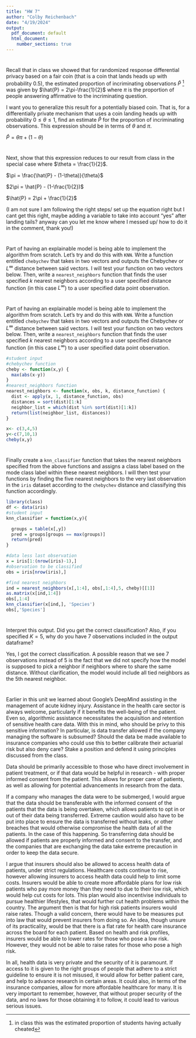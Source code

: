 ```yaml
---
title: "HW 7"
author: "Colby Reichenbach"
date: "4/19/2024"
output:
  pdf_document: default
  html_document:
    number_sections: true
---
```


# 
Recall that in class we showed that for randomized response differential privacy based on a fair coin (that is a coin that lands heads up with probability $0.5$), the estimated proportion of incriminating observations $\hat{P}$ ^[in class this was the estimated proportion of students having actually cheated] was given by $\hat{P} = 2\pi-\frac{1}{2}$ where $\pi$ is the proportion of people answering affirmative to the incriminating question.  

I want you to generalize this result for a potentially biased coin.  That is, for a differentially private mechanism that uses a coin landing heads up with probability $0 \leq \theta \leq 1$, find an estimate $\hat{P}$ for the proportion of incriminating observations.  This expression should be in terms of $\theta$ and $\pi$.  

$\hat{P} = \theta\pi+(1-\theta)$


#
Next, show that this expression reduces to our result from class in the special case where $\theta = \frac{1}{2}$.

$\pi = \frac{\hat{P} - (1-\theta)}{\theta}$

$2\pi = \hat{P} - (1-\frac{1}{2})$

$\hat{P} = 2\pi + \frac{1}{2}$ 

(I am not sure I am following the right steps/ set up the equation right but I cant get this right, maybe adding a variable to take into account "yes" after landing tails? anyway can you let me know where I messed up/ how to do it in the comment, thank you!) 


#
Part of having an explainable model is being able to implement the algorithm from scratch.  Let's try and do this with `KNN`.  Write a function entitled `chebychev` that takes in two vectors and outputs the Chebychev or $L^\infty$ distance between said vectors.  I will test your function on two vectors below.  Then, write a `nearest_neighbors` function that finds the user specified $k$ nearest neighbors according to a user specified distance function (in this case $L^\infty$) to a user specified data point observation. 


#
Part of having an explainable model is being able to implement the algorithm from scratch.  Let's try and do this with `KNN`.  Write a function entitled `chebychev` that takes in two vectors and outputs the Chebychev or $L^\infty$ distance between said vectors.  I will test your function on two vectors below.  Then, write a `nearest_neighbors` function that finds the user specified $k$ nearest neighbors according to a user specified distance function (in this case $L^\infty$) to a user specified data point observation.  

```r
#student input
#chebychev function
cheby <- function(x,y) {
  max(abs(x-y))
}
#nearest_neighbors function
nearest_neighbors <- function(x, obs, k, distance_function) {
  dist <- apply(x, 1, distance_function, obs)
  distances = sort(dist)[1:k]
  neighbor_list = which(dist %in% sort(dist)[1:k])
  return(list(neighbor_list, distances))
}

x<- c(3,4,5)
y<-c(7,10,1)
cheby(x,y)

```

#
Finally create a `knn_classifier` function that takes the nearest neighbors specified from the above functions and assigns a class label based on the mode class label within these nearest neighbors.  I will then test your functions by finding the five nearest neighbors to the very last observation in the `iris` dataset according to the `chebychev` distance and classifying this function accordingly.  

```r
library(class)
df <- data(iris) 
#student input
knn_classifier = function(x,y){

  groups = table(x[,y])
  pred = groups[groups == max(groups)]
  return(pred)
}

#data less last observation
x = iris[1:(nrow(iris)-1),]
#observation to be classified
obs = iris[nrow(iris),]

#find nearest neighbors
ind = nearest_neighbors(x[,1:4], obs[,1:4],5, cheby)[[1]]
as.matrix(x[ind,1:4])
obs[,1:4]
knn_classifier(x[ind,], 'Species')
obs[,'Species']

```

# 
Interpret this output.  Did you get the correct classification?  Also, if you specified $K=5$, why do you have $7$ observations included in the output dataframe?

Yes, I got the correct classification. A possible reason that we see 7 observations instead of 5 is the fact that we did not specify how the model is supposed to pick a neighbor if neighbors where to share the same distance. Without clarification, the model would include all tied neighbors as the 5th nearest neighbor.


#
Earlier in this unit we learned about Google's DeepMind assisting in the management of acute kidney injury.  Assistance in the health care sector is always welcome, particularly if it benefits the well-being of the patient.  Even so, algorithmic assistance necessitates the acquisition and retention of sensitive health care data.  With this in mind, who should be privy to this sensitive information?  In particular, is data transfer allowed if the company managing the software is subsumed?  Should the data be made available to insurance companies who could use this to better calibrate their actuarial risk but also deny care?  Stake a position and defend it using principles discussed from the class.  


Data should be primarily accessible to those who have direct involvement in patient treatment, or if that data would be helpful in research - with proper informed consent from the patient. This allows for proper care of patients, as well as allowing for potential advancements in research from the data.

If a company who manages the data were to be submerged, I would argue that the data should be transferable with the informed consent of the patients that the data is being overtaken, which allows patients to opt in or out of their data being transferred. Extreme caution would also have to be put into place to ensure the data is transferred without leaks, or other breaches that would otherwise compromise the health data of all the patients. In the case of this happening. So transferring data should be allowed if patients are properly informed and consent to the transfer, and the companies that are exchanging the data take extreme precaution in order to keep the data secure.

I argue that insurers should also be allowed to access health data of patients, under strict regulations. Healthcare costs continue to rise, however allowing insurers to access health data could help to limit some costs. Insurers would be able to create more affordable plans for low risk patients who pay more money than they need to due to their low risk, which would help cut costs for lots. This plan would also incentivise individuals to pursue healthier lifestyles, that would further cut health problems within the country. The argument then is that for high risk patients insurers would raise rates. Though a valid concern, there would have to be measures put into law that would prevent insurers from doing so. An idea, though unsure of its practicality, would be that there is a flat rate for health care insurance across the board for each patient. Based on health and risk profiles, insurers would be able to lower rates for those who pose a low risk. However, they would not be able to raise rates for those who pose a high risk. 

In all, health data is very private and the security of it is paramount. If access to it is given to the right groups of people that adhere to a strict guideline to ensure it is not misused, it would allow for better patient care, and help to advance research in certain areas. It could also, in terms of the insurance companies, allow for more affordable healthcare for many. It is very important to remember, however, that without proper security of the data, and no laws for those obtaining it to follow, it could lead to various serious issues.

